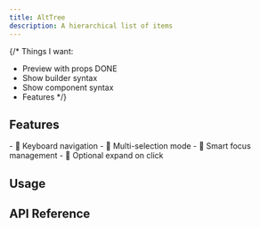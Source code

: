 ```yaml
---
title: AltTree
description: A hierarchical list of items
---
```


{/*
Things I want:
- Preview with props DONE
- Show builder syntax
- Show component syntax
- Features
*/}

<Preview client:load />


## Features

<Features>
	- 🎹 Keyboard navigation
	- 🍃 Multi-selection mode
	- 🧠 Smart focus management
	- 🌳 Optional expand on click
</Features>

## Usage

## API Reference

<ApiTable entry="AltTree" />
